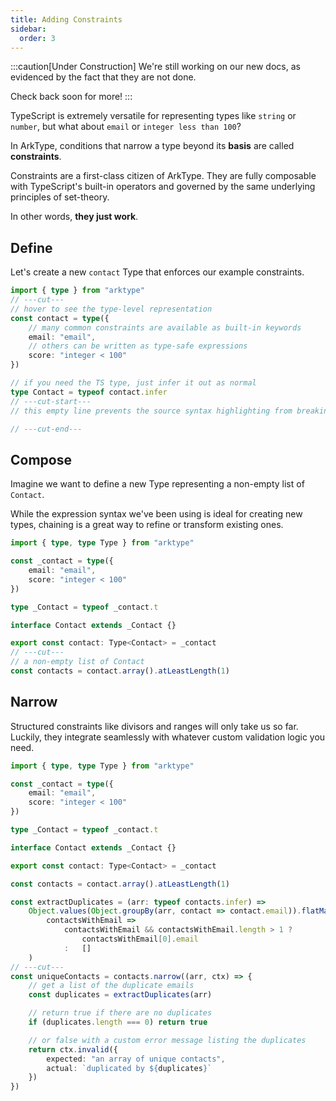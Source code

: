```yaml
---
title: Adding Constraints
sidebar:
  order: 3
---
```


:::caution[Under Construction]
We're still working on our new docs, as evidenced by the fact that they are not done.

Check back soon for more!
:::

TypeScript is extremely versatile for representing types like `string` or `number`, but what about `email` or `integer less than 100`?

In ArkType, conditions that narrow a type beyond its **basis** are called **constraints**.

Constraints are a first-class citizen of ArkType. They are fully composable with TypeScript's built-in operators and governed by the same underlying principles of set-theory.

In other words, **they just work**.

## Define

Let's create a new `contact` Type that enforces our example constraints.

```ts
import { type } from "arktype"
// ---cut---
// hover to see the type-level representation
const contact = type({
	// many common constraints are available as built-in keywords
	email: "email",
	// others can be written as type-safe expressions
	score: "integer < 100"
})

// if you need the TS type, just infer it out as normal
type Contact = typeof contact.infer
// ---cut-start---
// this empty line prevents the source syntax highlighting from breaking

// ---cut-end---
```

## Compose

Imagine we want to define a new Type representing a non-empty list of `Contact`.

While the expression syntax we've been using is ideal for creating new types, chaining is a great way to refine or transform existing ones.

```ts
import { type, type Type } from "arktype"

const _contact = type({
	email: "email",
	score: "integer < 100"
})

type _Contact = typeof _contact.t

interface Contact extends _Contact {}

export const contact: Type<Contact> = _contact
// ---cut---
// a non-empty list of Contact
const contacts = contact.array().atLeastLength(1)
```

## Narrow

Structured constraints like divisors and ranges will only take us so far. Luckily, they integrate seamlessly with whatever custom validation logic you need.

```ts
import { type, type Type } from "arktype"

const _contact = type({
	email: "email",
	score: "integer < 100"
})

type _Contact = typeof _contact.t

interface Contact extends _Contact {}

export const contact: Type<Contact> = _contact

const contacts = contact.array().atLeastLength(1)

const extractDuplicates = (arr: typeof contacts.infer) =>
	Object.values(Object.groupBy(arr, contact => contact.email)).flatMap(
		contactsWithEmail =>
			contactsWithEmail && contactsWithEmail.length > 1 ?
				contactsWithEmail[0].email
			:	[]
	)
// ---cut---
const uniqueContacts = contacts.narrow((arr, ctx) => {
	// get a list of the duplicate emails
	const duplicates = extractDuplicates(arr)

	// return true if there are no duplicates
	if (duplicates.length === 0) return true

	// or false with a custom error message listing the duplicates
	return ctx.invalid({
		expected: "an array of unique contacts",
		actual: `duplicated by ${duplicates}`
	})
})
```

